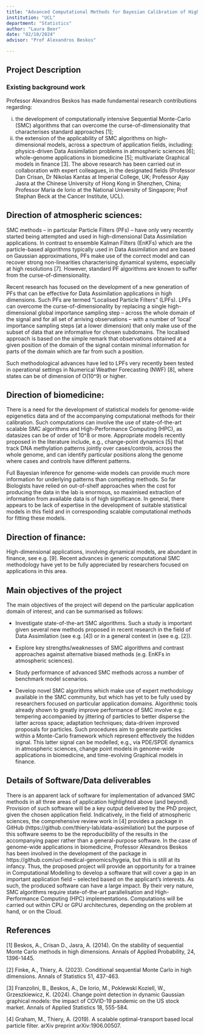 ```yaml
---
title: "Advanced Computational Methods for Bayesian Calibration of High-Dimensional Dynamical Models"
institution: "UCL"
department: "Statistics"
author: "Laura Beer"
date: "02/10/2024"
advisor: "Prof Alexandros Beskos"

---
```

## Project Description

### Existing background work


Professor Alexandros Beskos has made fundamental research contributions regarding:

i.	 the development of computationally intensive Sequential Monte-Carlo (SMC) algorithms that can overcome the curse-of-dimensionality that characterises standard approaches [1];
ii.	 the extension of the applicability of SMC algorithms on high-dimensional models, across a spectrum of application fields, including: physics-driven Data Assimilation problems in atmospheric sciences [6]; whole-genome applications in biomedicine [5]; multivariate Graphical models in finance [3]. 
The above research has been carried out in collaboration with expert colleagues, in the designated fields (Professor Dan Crisan, Dr Nikolas Kantas at Imperial College, UK; Professor Ajay Jasra at the Chinese University of Hong Kong in Shenzhen, China; Professor Maria de Iorio at the National University of Singapore; Prof Stephan Beck at the Cancer Institute, UCL). 

## Direction of atmospheric sciences:

SMC methods – in particular Particle Filters (PFs) – have only very recently started being attempted and used in high-dimensional Data Assimilation applications. In contrast to ensemble Kalman Filters (EnKFs) which are the particle-based algorithms typically used in Data Assimilation and are based on Gaussian approximations, PFs make use of the correct model and can recover strong non-linearities characterising dynamical systems, especially at high resolutions [7]. However, standard PF algorithms are known to suffer from the curse-of-dimensionality.      

Recent research has focused on the development of a new generation of PFs that can be effective for Data Assimilation applications in high dimensions. Such PFs are termed “Localised Particle Filters” (LPFs). LPFs can overcome the curse-of-dimensionality by replacing a single high-dimensional global importance sampling step – across the whole domain of the signal and for all set of arriving observations – with a number of ‘local’ importance sampling steps (at a lower dimension) that only make use of the subset of data that are informative for chosen subdomains. The localised approach is based on the simple remark that observations obtained at a given position of the domain of the signal contain minimal information for parts of the domain which are far from such a position. 

Such methodological advances have led to LPFs very recently been tested in operational settings in Numerical Weather Forecasting (NWF) [8], where states can be of dimension of O(10^9) or higher. 

## Direction of biomedicine:

There is a need for the development of statistical models for genome-wide epigenetics data and of the accompanying computational methods for their calibration. Such computations can involve the use of state-of-the-art scalable SMC algorithms and High-Performance Computing (HPC), as datasizes can be of order of 10^8 or more. Appropriate models recently proposed in the literature include, e.g., change-point dynamics [5] that track DNA methylation patterns jointly over cases/controls, across the whole genome, and can identify particular positions along the genome where cases and controls have different patterns.  

Full Bayesian inference for genome-wide models can provide much more information for underlying patterns than competing methods. So far Biologists have relied on out-of-shelf approaches when the cost for producing the data in the lab is enormous, so maximised extraction of information from available data is of high significance. In general, there appears to be lack of expertise in the development of suitable statistical models in this field and in corresponding scalable computational methods for fitting these models.

## Direction of finance:

High-dimensional applications, involving dynamical models, are abundant in finance, see e.g. [9]. Recent advances in generic computational SMC methodology have yet to be fully appreciated by researchers focused on applications in this area. 

## Main objectives of the project

The main objectives of the project will depend on the particular application domain of interest,   and can be summarised as follows: 

-	Investigate state-of-the-art SMC algorithms. Such a study is important given several new methods proposed in recent research in the field of Data Assimilation (see e.g. [4]) or in a general context in (see e.g. [2]).  
 
-	Explore key strengths/weaknesses of SMC algorithms and contrast approaches against alternative biased methods (e.g. EnKFs in atmospheric sciences).

-	Study performance of advanced SMC methods across a number of benchmark model scenarios.  

-	Develop novel SMC algorithms which make use of expert methodology available in the SMC community, but which has yet to be fully used by researchers focused on particular application domains. Algorithmic tools already shown to greatly improve performance of SMC involve e.g.: tempering accompanied by jittering of particles to better disperse the latter across space; adaptation techniques; data-driven improved proposals for particles. Such procedures aim to generate particles within a Monte-Carlo framework which represent effectively the hidden signal. This latter signal can be modelled, e.g., via PDE/SPDE dynamics in atmospheric sciences, change point models in genome-wide applications in biomedicine, and time-evolving Graphical models in finance. 

## Details of Software/Data deliverables

There is an apparent lack of software for implementation of advanced SMC methods in all three areas of application highlighted above (and beyond). Provision of such software will be a key output delivered by the PhD project, given the chosen application field. Indicatively, in the field of atmospheric sciences, the comprehensive review work in [4] provides a package in GitHub (https://github.com/thiery-lab/data-assimilation) but the purpose of this software seems to be the reproducibility of the results in the accompanying paper rather than a general-purpose software. In the case of genome-wide applications in biomedicine, Professor Alexandros Beskos has been involved in the development of the package in  https://github.com/ucl-medical-genomics/hygeia, but this is still at its infancy.
Thus, the proposed project will provide an opportunity for a trainee in Computational Modelling to develop a software that will cover a gap in an important application field – selected based on the applicant’s interests. As such, the produced software can have a large impact. By their very nature, SMC algorithms require state-of-the-art parallelisation and High-Performance Computing (HPC) implementations. Computations will be carried out within CPU or GPU architectures, depending on the problem at hand, or on the Cloud.   

## References

[1] Beskos, A., Crisan D., Jasra, A. (2014). On the stability of sequential Monte Carlo methods in high dimensions. 
Annals of Applied Probability, 24, 1396-1445. 

[2] Finke, A., Thiery, A. (2023). Conditional sequential Monte Carlo in high dimensions.
Annals of Statistics 51, 437-463.

[3] Franzolini, B., Beskos, A., De Iorio, M., Poklewski Koziell, W., Grzeszkiewicz, K. (2024). Change point detection in dynamic Gaussian graphical models: the impact of COVID-19 pandemic on the US stock market. 
Annals of Applied Statistics 18, 555-584.

[4] Graham, M., Thiery, A. (2019). A scalable optimal-transport based local particle filter.
arXiv preprint arXiv:1906.00507.